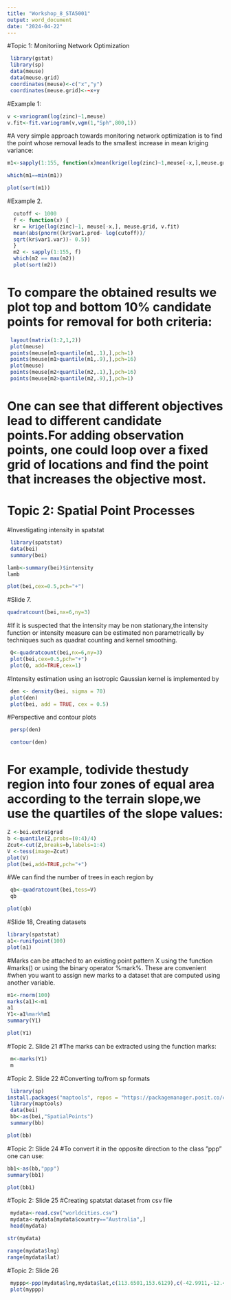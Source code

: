 ---
title: "Workshop_8_STA5001"
output: word_document
date: "2024-04-22"
---

#Topic 1: Monitoriing Network Optimization
```{r}

 library(gstat)
 library(sp)
 data(meuse)
 data(meuse.grid)
 coordinates(meuse)<-c("x","y")
 coordinates(meuse.grid)<-~x+y

```


#Example 1:
```{r}

v <-variogram(log(zinc)~1,meuse)
v.fit<-fit.variogram(v,vgm(1,"Sph",800,1))

```


#A very simple approach towards monitoring network optimization is to find the point whose removal leads to the smallest increase in mean kriging variance:
```{r}
m1<-sapply(1:155, function(x)mean(krige(log(zinc)~1,meuse[-x,],meuse.grid,v.fit)$var1.var))

which(m1==min(m1))

```

```{r}
plot(sort(m1))

```


#Example 2. 

```{r}
  cutoff <- 1000
  f <- function(x) {
  kr = krige(log(zinc)~1, meuse[-x,], meuse.grid, v.fit)
  mean(abs(pnorm((kr$var1.pred- log(cutoff))/
  sqrt(kr$var1.var))- 0.5))
  }
  m2 <- sapply(1:155, f)
  which(m2 == max(m2))
  plot(sort(m2))

```

# To compare the obtained results we plot top and bottom 10% candidate points for removal for both criteria:
```{r}
 layout(matrix(1:2,1,2))
 plot(meuse)
 points(meuse[m1<quantile(m1,.1),],pch=1)
 points(meuse[m1>quantile(m1,.9),],pch=16)
 plot(meuse)
 points(meuse[m2<quantile(m2,.1),],pch=16)
 points(meuse[m2>quantile(m2,.9),],pch=1)

```

# One can see that different objectives lead to different candidate points.For adding observation points, one could loop over a fixed grid of locations and find the point that increases the objective most.


# Topic 2: Spatial Point Processes
#Investigating intensity in spatstat
```{r}
 library(spatstat)
 data(bei)
 summary(bei)

```

```{r}
lamb<-summary(bei)$intensity
lamb

```


```{r}
plot(bei,cex=0.5,pch="+")

```


#Slide 7.
```{r}
quadratcount(bei,nx=6,ny=3)

```




#If it is suspected that the intensity may be non stationary,the intensity function or intensity measure can be estimated non parametrically by techniques such as quadrat counting and kernel smoothing. 

```{r}
 Q<-quadratcount(bei,nx=6,ny=3)
 plot(bei,cex=0.5,pch="+")
 plot(Q, add=TRUE,cex=1)

```

#Intensity estimation using an isotropic Gaussian kernel is implemented by


```{r}
 den <- density(bei, sigma = 70)
 plot(den)
 plot(bei, add = TRUE, cex = 0.5)

```

#Perspective and contour plots
```{r}
 persp(den)
```
```{r}


 contour(den)
```




# For example, todivide thestudy region into four zones of equal area according to the terrain slope,we use the quartiles of the slope values:

```{r}
Z <-bei.extra$grad
b <-quantile(Z,probs=(0:4)/4)
Zcut<-cut(Z,breaks=b,labels=1:4)
V <-tess(image=Zcut)
plot(V)
plot(bei,add=TRUE,pch="+")

```



#We can find the number of trees in each region by
```{r}
 qb<-quadratcount(bei,tess=V)
 qb

```




```{r}
plot(qb)

```


#Slide 18, Creating datasets

```{r}
library(spatstat)
a1<-runifpoint(100)
plot(a1)

```


#Marks can be attached to an existing point pattern X using the function
#marks() or using the binary operator %mark%. These are convenient
#when you want to assign new marks to a dataset that are computed using another variable.

```{r}
m1<-rnorm(100)
marks(a1)<-m1
a1
Y1<-a1%mark%m1
summary(Y1)

```
```{r}
plot(Y1)

```

#Topic 2. Slide 21
#The marks can be extracted using the function marks:

```{r}
 m<-marks(Y1)
 m

```
#Topic 2. Slide 22
#Converting to/from sp formats
```{r}
 library(sp)
install.packages("maptools", repos = "https://packagemanager.posit.co/cran/2023-10-13")
 library(maptools)
 data(bei)
 bb<-as(bei,"SpatialPoints")
 summary(bb)

```



```{r}
plot(bb)

```

#Topic 2: Slide 24
#To convert it in the opposite direction to the class ”ppp” one can use:


```{r}
bb1<-as(bb,"ppp")
summary(bb1)

```

```{r}
plot(bb1)

```
#Topic 2: Slide 25
#Creating spatstat dataset from csv file
```{r}
 mydata<-read.csv("worldcities.csv")
 mydata<-mydata[mydata$country=="Australia",]
 head(mydata)
```



```{r}
str(mydata)
```



```{r}
range(mydata$lng)
range(mydata$lat)
```

#Topic 2: Slide 26

```{r}
 myppp<-ppp(mydata$lng,mydata$lat,c(113.6501,153.6129),c(-42.9911,-12.4254))
 plot(myppp)
```










